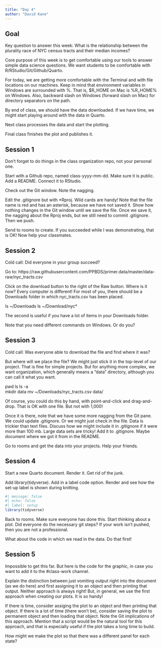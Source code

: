 ```yaml
---
title: "Day 4"
author: "David Kane"
---
```


## Goal

Key question to answer this week: What is the relationship between the plurality race of NYC census tracts and their median incomes?

Core purpose of this week is to get comfortable using our tools to answer simple data science questions. We want students to be comfortable with R/RStudio/Git/Github/Quarto. 

For today, we are getting more comfortable with the Terminal and with file locations on our machines. Keep in mind that environment variables in Windows are surrounded with %. That is, $R_HOME on Mac is %R_HOME% on Windows. Also, backward slash on Windows (forward slash on Mac) for directory separators on the path.

By end of class, we should have the data downloaded. If we have time, we might start playing around with the data in Quarto. 

Next class processes the data and start the plotting.

Final class finishes the plot and publishes it.

## Session 1

Don't forget to do things in the class organization repo, not your personal one.

Start with a Github repo, named class-yyyy-mm-dd. Make sure it is public. Add a README. Connect it to RStudio.  

Check out the Git window. Note the nagging. 

Edit the .gitignore but with *Rproj. Wild cards are handy! Note that the file name is red and has an asterisk, because we have not saved it. Show how nothing changes in the Git window until we save the file. Once we save it, the nagging about the Rproj ends, but we still need to commit .gitignore. Then we push.

Send to rooms to create. If you succeeded while I was demonstrating, that is OK! Now help your classmates.

## Session 2

Cold call: Did everyone in your group succeed?

Go to: https://raw.githubusercontent.com/PPBDS/primer.data/master/data-raw/nyc_tracts.csv 

Click on the download button to the right of the Raw button. Where is it now? Every computer is different! For most of you, there should be a Downloads folder in which nyc_tracts.csv has been placed.

ls ~/Downloads
ls ~/Download/nyc*

The second is useful if you have a lot of items in your Downloads folder.

Note that you need different commands on Windows. Or do you?


## Session 3

Cold call: Was everyone able to download the file and find where it was?

But where will we place the file? We might just stick it in the top-level of our project. That is fine for simple projects. But for anything more complex, we want organization, which generally means a "data" directory, although you can call it what you want.

pwd
ls
ls -a   
mkdir data
mv ~/Downloads/nyc_tracts.csv data/

Of course, you could do this by hand, with point-and-click and drag-and-drop. That is OK with one file. But not with 1,000!

Once it is there, note that we have some more nagging from the Git pane. We could update .gitignore. Or we might just check in the file. Data is trickier than text files. Discuss how we might include it in .gitignore if it were more than 100 mb. Large data sets are tricky! Add it to .gitignore. Maybe document where we got it from in the README.

Go to rooms and get the data into your projects. Help your friends.

## Session 4

Start a new Quarto document. Render it. Get rid of the junk. 

Add library(tidyverse).  Add in a label code option. Render and see how the set-up label is shown during knitting.

```r
#| message: false
#| echo: false
#| label: setup
library(tidyverse)
```

Back to rooms. Make sure everyone has done this. Start thinking about a plot. Did everyone do the necessary git steps? If your work isn't pushed, then you are not a professional.

What about the code in which we read in the data. Do that first!

## Session 5

Impossible to get this far. But here is the code for the graphic, in case you want to add it to the #class-work channel. 

Explain the distinction between just vomiting output right into the document (as we do here) and first assigning it to an object and then printing that output. Neither approach is always right! But, in general, we use the first approach when creating our plots. It is so handy!

If there is time, consider assiging the plot to an object and then printing that object. If there is a lot of time (there won't be), consider saving the plot to permanent object and then loading that object. Note the Git implications of this approach. Mention that a script would be the natural tool for this approach, and that is especially useful if the plot takes a long time to build.

How might we make the plot so that there was a different panel for each state?





